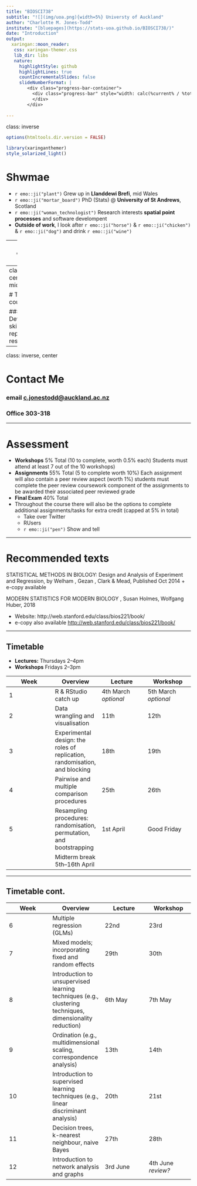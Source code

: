```yaml
---
title: "BIOSCI738"
subtitle: "![](img/uoa.png){width=5%} Universty of Auckland"
author: "Charlotte M. Jones-Todd"
institute: "[bluepages](https://stats-uoa.github.io/BIOSCI738/)"
date: "Introduction"
output:
  xaringan::moon_reader:
   css: xaringan-themer.css
   lib_dir: libs
   nature:
     highlightStyle: github
     highlightLines: true
     countIncrementalSlides: false
     slideNumberFormat: |
        <div class="progress-bar-container">
          <div class="progress-bar" style="width: calc(%current% / %total% * 100%);">
          </div>
        </div>
        
---
```

class: inverse

```r
options(htmltools.dir.version = FALSE)
```
```r
library(xaringanthemer)
style_solarized_light()
```

<style type="text/css">
.remark-slide-content {
    font-size: 20px;
    padding: 1em 4em 1em 4em;
}
</style>

# Shwmae

+ `r emo::ji("plant")`  Grew up in **Llanddewi Brefi**, mid Wales
+ `r emo::ji("mortar_board")`  PhD (Stats) @ **University of St Andrews**, Scotland
+ `r emo::ji("woman_technologist")` Research interests **spatial point processes** and software develompent
+ **Outside of work**, I look after `r emo::ji("horse")` & `r emo::ji("chicken")` & `r emo::ji("dog")` and drink `r emo::ji("wine")`


---
class: center, middle

# This course...

## Your turn

`r countdown::countdown(minutes = 2, font_size = "48px", top = 0)`

### [PollEv.com/cjonestodd303](https://pollev.com/cjonestodd303)

---
class: center, middle

# This course...


### Goal: Develop skills for reproducible research

---
class: inverse, center

# Contact Me

### **email** [c.jonestodd@auckland.ac.nz](c.jonestodd@auckland.ac.nz)

### **Office** 303-318

---

# Assessment

 + **Workshops** 5% Total (10 to complete, worth 0.5% each) Students must attend at least 7 out of the 10 workshops)
 + **Assignments** 55% Total (5 to complete worth 10%) Each assignment will also contain a peer review aspect (worth 1%) students must complete the peer review coursework component of the assignments to be awarded their associated peer reviewed grade
 + **Final Exam** 40% Total
 + Throughout the course there will also be the options to complete additional assignments/tasks for extra credit (capped at 5% in total)
   + <i class='fab fa-twitter'></i>  Take over Twitter
   + <i class='fab fa-r-project'></i> RUsers
   + `r emo::ji("pen")` Show and tell 
   
---

#  Recommended texts

STATISTICAL METHODS IN BIOLOGY: Design and Analysis of Experiment and Regression, by Welham , Gezan , Clark & Mead, Published Oct 2014 
  + e-copy available

MODERN STATISTICS FOR MODERN BIOLOGY , Susan Holmes, Wolfgang Huber, 2018

  + Website: http://web.stanford.edu/class/bios221/book/
  + e-copy also available [http://web.stanford.edu/class/bios221/book/](http://web.stanford.edu/class/bios221/book/)

---

##  Timetable 

+ **Lectures:** Thursdays 2–4pm
+ **Workshops** Fridays 2–3pm

| Week  | Overview  | Lecture | Workshop |
|---    |---        |---      |---       |
|  1    | R & RStudio catch up  | 4th March *optional* | 5th March *optional* |
|  2    | Data wrangling and visualisation  | 11th | 12th |
|  3    | Experimental design: the roles of replication, randomisation, and blocking  | 18th | 19th|
|  4    | Pairwise and multiple comparison procedures   | 25th | 26th |
|  5    | Resampling procedures: randomisation, permutation, and bootstrapping  | 1st April | Good Friday |
|  | Midterm break  5th--16th April | | |


---

##  Timetable cont.


| Week  | Overview  | Lecture | Workshop |
|---    |---        |---      |---       |
|  6    | Multiple regression (GLMs)  | 22nd | 23rd |
|  7    | Mixed models; incorporating fixed and random effects  | 29th | 30th |
|  8    | Introduction to unsupervised learning techniques (e.g., clustering techniques, dimensionality reduction)  | 6th May | 7th May |
|  9    | Ordination (e.g., multidimensional scaling, correspondence analysis)   | 13th | 14th |
|  10   | Introduction to supervised learning techniques (e.g., linear discriminant analysis)  | 20th | 21st|
|  11   | Decision trees, k-nearest neighbour, naive Bayes  | 27th | 28th |
|  12   | Introduction to network analysis and graphs |3rd June | 4th June *review?* |




